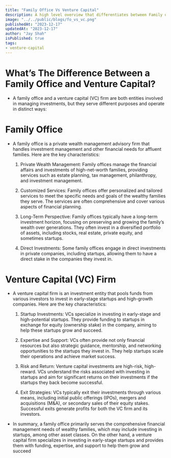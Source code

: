```yaml
---
title: "Family Office Vs Venture Capital"
description: A high level overview that differentiates between Family offices and a Venture capital firm
image: "../../public/blogs/fo_vs_vc.png" 
publishedAt: "2023-12-17"
updatedAt: "2023-12-17"
author: "Jay Shah"
isPublished: true
tags: 
- venture-capital
---
```


# What’s The Difference Between a Family Office and Venture Capital?

- A family office and a venture capital (VC) firm are both entities involved in managing investments, but they serve different purposes and operate in distinct ways:

# Family Office

- A family office is a private wealth management advisory firm that handles investment management and other financial needs for affluent families. Here are the key characteristics:

    1. Private Wealth Management: Family offices manage the financial affairs and investments of high-net-worth families, providing services such as estate planning, tax management, philanthropy, and investment management.
    
    2. Customized Services: Family offices offer personalized and tailored services to meet the specific needs and goals of the wealthy families they serve. The services are often comprehensive and cover various aspects of financial planning.
    
    3. Long-Term Perspective: Family offices typically have a long-term investment horizon, focusing on preserving and growing the family’s wealth over generations. They often invest in a diversified portfolio of assets, including stocks, real estate, private equity, and sometimes startups.
    
    4. Direct Investments: Some family offices engage in direct investments in private companies, including startups, allowing them to have a direct stake in the companies they invest in.

# Venture Capital (VC) Firm

- A venture capital firm is an investment entity that pools funds from various investors to invest in early-stage startups and high-growth companies. Here are the key characteristics:

    1. Startup Investments: VCs specialize in investing in early-stage and high-potential startups. They provide funding to startups in exchange for equity (ownership stake) in the company, aiming to help these startups grow and succeed.
    
    2. Expertise and Support: VCs often provide not only financial resources but also strategic guidance, mentorship, and networking opportunities to the startups they invest in. They help startups scale their operations and achieve market success.
    
    3. Risk and Return: Venture capital investments are high-risk, high-reward. VCs understand the risks associated with investing in startups and aim for significant returns on their investments if the startups they back become successful.
    
    4. Exit Strategies: VCs typically exit their investments through various means, including initial public offerings (IPOs), mergers and acquisitions (M&A), or secondary sales of their equity stakes. Successful exits generate profits for both the VC firm and its investors.

- In summary, a family office primarily serves the comprehensive financial management needs of wealthy families, which may include investing in startups, among other asset classes. On the other hand, a venture capital firm specializes in investing in early-stage startups and provides them with funding, expertise, and support to help them grow and succeed